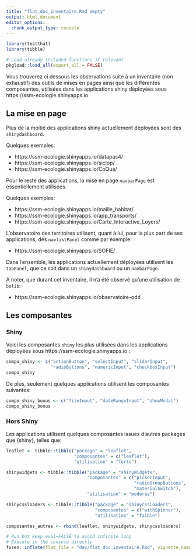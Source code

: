 ```yaml
---
title: "flat_doc_inventaire.Rmd empty"
output: html_document
editor_options: 
  chunk_output_type: console
---
```


```r
library(testthat)
library(tibble)
```

```r
# Load already included functions if relevant
pkgload::load_all(export_all = FALSE)
```

Vous trouverez ci dessous les observations suite à un inventaire (non exhaustif) des outils de mises en pages ainsi que les différentes composantes, utilisées dans les applications shiny déployées sous https://ssm-ecologie.shinyapps.io

## La mise en page

Plus de la moitié des applications shiny actuellement déployées sont des `shinydashboard`.

Quelques exemples:

- https://ssm-ecologie.shinyapps.io/datapas4/ 
- https://ssm-ecologie.shinyapps.io/siclop/
- https://ssm-ecologie.shinyapps.io/CoQua/

Pour le reste des applications, la mise en page `navbarPage` est essentiellement utilisées.

Quelques exemples:

- https://ssm-ecologie.shinyapps.io/maille_habitat/
- https://ssm-ecologie.shinyapps.io/app_transports/
- https://ssm-ecologie.shinyapps.io/Carte_Interactive_Loyers/

L'observatoire des territoires utilisent, quant à lui, pour la plus part de ses applications, des `navlistPanel` comme par exemple: 

- https://ssm-ecologie.shinyapps.io/SOFIE/

Dans l'ensemble, les applications actuellement déployées utilisent les `tabPanel`, que ce soit dans un `shinydashboard` ou un `navbarPage`.

A noter, que durant cet inventaire, il n'a été observé qu'une utilisation de `bslib`:

- https://ssm-ecologie.shinyapps.io/observatoire-odd 

## Les composantes

### Shiny

Voici les composantes `shiny` les plus utilisées dans les applications déployées sous https://ssm-ecologie.shinyapps.io :

```r

compo_shiny <- c("actionButton", "selectInput", "sliderInput",
                 "radioButtons", "numericInput", "checkboxInput")
compo_shiny

```

De plus, seulement quelques applications utilisent les composantes suivantes:

```r

compo_shiny_bonus <- c("fileInput", "dateRangeInput", "showModal")
compo_shiny_bonus

```
### Hors Shiny

Les applications utilisent quelques composantes issues d'autres packages que {shiny}, telles que: 

```r
leaflet <- tibble::tibble("package" = "leaflet",
                          "composantes" = c("leaflet"),
                          "utilisation" = "forte")

shinywidgets <- tibble::tibble("package" = "shinyWidgets",
                               "composantes" = c("pickerInput",
                                                 "radioGroupButtons",
                                                 "materialSwitch"),
                               "utilisation" = "modérée")

shinycssloaders <- tibble::tibble("package" = "shinycssloaders",
                                  "composantes" = c("withSpinner"),
                                  "utilisation" = "faible")

composantes_autres <- rbind(leaflet, shinywidgets, shinycssloaders)
```


```r
# Run but keep eval=FALSE to avoid infinite loop
# Execute in the console directly
fusen::inflate(flat_file = "dev/flat_doc_inventaire.Rmd", vignette_name = "Documentation-Inventaire")
```

